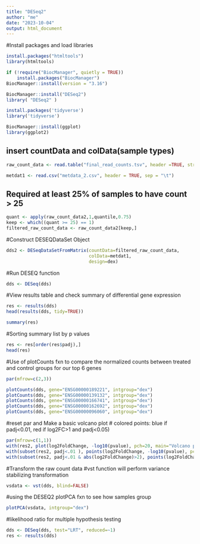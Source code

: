 ```yaml
---
title: "DESeq2"
author: "me"
date: "2023-10-04"
output: html_document
---
```

#Install packages and load libraries


```r
install.packages("htmltools")
library(htmltools)

if (!require("BiocManager", quietly = TRUE))
    install.packages("BiocManager")
BiocManager::install(version = "3.16")

BiocManager::install("DESeq2")
library( "DESeq2" )

install.packages('tidyverse')
library('tidyverse')

BiocManager::install(ggplot)
library(ggplot2)
```

## insert countData and colData(sample types)



```r
raw_count_data <- read.table("final_read_counts.tsv", header =TRUE, stringsAsFactors = TRUE, row.names=1)

metdat1 <- read.csv("metdata_2.csv", header = TRUE, sep = "\t")
```

## Required at least 25% of samples to have count > 25 

```r
quant <- apply(raw_count_data2,1,quantile,0.75)
keep <- which((quant >= 25) == 1)
filtered_raw_count_data <- raw_count_data2[keep,]
```

#Construct DESEQDataSet Object
```r
dds2 <- DESeqDataSetFromMatrix(countData=filtered_raw_count_data, 
                               colData=metdat1,
                               design=dex)
```

#Run DESEQ function
```r
dds <- DESeq(dds)
```

#View results table and check summary of differential gene expression
```r
res <- results(dds)
head(results(dds, tidy=TRUE))

summary(res)
```

#Sorting summary list by p values
```r
res <- res[order(res$padj),]
head(res)
```

#Use of plotCounts fxn to compare the normalized counts between treated and control groups for our top 6 genes
```r
par(mfrow=c(2,3))

plotCounts(dds, gene="ENSG00000189221", intgroup="dex")
plotCounts(dds, gene="ENSG00000139132", intgroup="dex")
plotCounts(dds, gene="ENSG00000166741", intgroup="dex")
plotCounts(dds, gene="ENSG00000162692", intgroup="dex")
plotCounts(dds, gene="ENSG00000096060", intgroup="dex")
```
#reset par and Make a basic volcano plot
# colored points: blue if padj<0.01, red if log2FC>1 and padj<0.05)
```r
par(mfrow=c(1,1))
with(res2, plot(log2FoldChange, -log10(pvalue), pch=20, main="Volcano plot", xlim=c(-3,3)))
with(subset(res2, padj<.01 ), points(log2FoldChange, -log10(pvalue), pch=20, col="blue"))
with(subset(res2, padj<.01 & abs(log2FoldChange)>2), points(log2FoldChange, -log10(pvalue), pch=20, col="red"))
```

#Transform the raw count data
#vst function will perform variance stabilizing transformation
```r
vsdata <- vst(dds, blind=FALSE)
```
#using the DESEQ2 plotPCA fxn to see how samples group
```r
plotPCA(vsdata, intgroup="dex")
```
#likelihood ratio for multiple hypothesis testing
```r
dds <- DESeq(dds, test="LRT", reduced=~1)
res <- results(dds)
```


